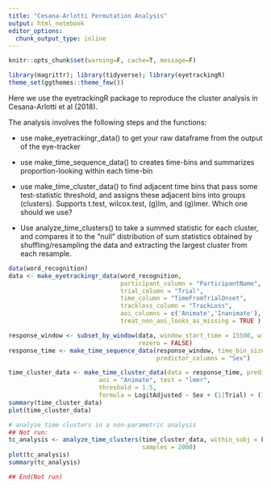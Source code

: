```yaml
---
title: "Cesana-Arlotti Permutation Analysis"
output: html_notebook
editor_options:
  chunk_output_type: inline
---
```


```r
knitr::opts_chunk$set(warning=F, cache=T, message=F)
```

```r
library(magrittr); library(tidyverse); library(eyetrackingR)
theme_set(ggthemes::theme_few())
```

Here we use the eyetrackingR package to reproduce the cluster analysis in Cesana-Arlotti et al (2018).

The analysis involves the following steps and the functions:

* use make_eyetrackingr_data() to get your raw dataframe from the output of the eye-tracker

* use make_time_sequence_data() to creates time-bins and summarizes proportion-looking within each time-bin

* use make_time_cluster_data() to find adjacent time bins that pass some test-statistic threshold, and assigns these adjacent bins into groups (clusters). Supports t.test, wilcox.test, (g)lm, and (g)lmer. Which one should we use?

* Use analyze_time_clusters() to take a summed statistic for each cluster, and compares it to the "null" distribution of sum statistics obtained by shuffling/resampling the data and extracting the largest cluster from each resample.

```r
data(word_recognition)
data <- make_eyetrackingr_data(word_recognition, 
                               participant_column = "ParticipantName",
                               trial_column = "Trial",
                               time_column = "TimeFromTrialOnset",
                               trackloss_column = "TrackLoss",
                               aoi_columns = c('Animate','Inanimate'),
                               treat_non_aoi_looks_as_missing = TRUE )

response_window <- subset_by_window(data, window_start_time = 15500, window_end_time = 21000, 
                                    rezero = FALSE)
response_time <- make_time_sequence_data(response_window, time_bin_size = 500, aois = "Animate", 
                                         predictor_columns = "Sex")

time_cluster_data <- make_time_cluster_data(data = response_time, predictor_column = "SexM", 
                         aoi = "Animate", test = "lmer", 
                         threshold = 1.5, 
                         formula = LogitAdjusted ~ Sex + (1|Trial) + (1|ParticipantName))
summary(time_cluster_data)
plot(time_cluster_data)

# analyze time clusters in a non-parametric analysis
## Not run: 
tc_analysis <- analyze_time_clusters(time_cluster_data, within_subj = FALSE,
                                     samples = 2000)
plot(tc_analysis)
summary(tc_analysis)

## End(Not run)
```

